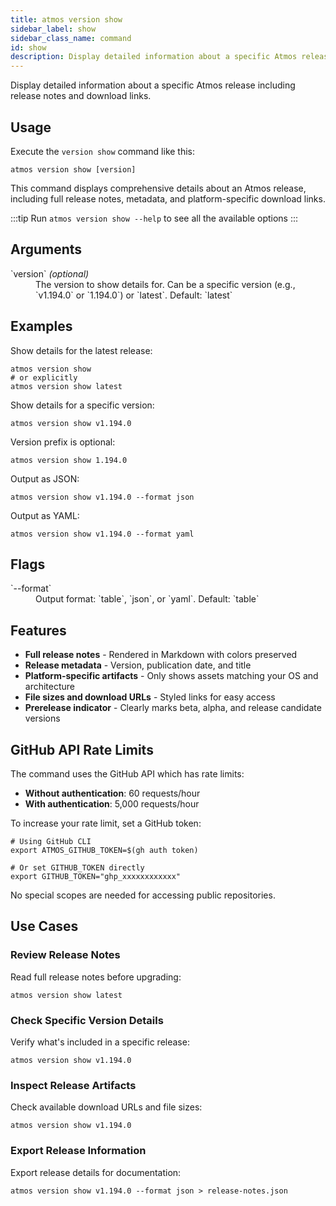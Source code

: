 ```yaml
---
title: atmos version show
sidebar_label: show
sidebar_class_name: command
id: show
description: Display detailed information about a specific Atmos release
---
```



<Intro>
    Display detailed information about a specific Atmos release including release notes and download links.
</Intro>

<Screengrab title="atmos version show --help" slug="atmos-version-show--help"/>

## Usage

Execute the `version show` command like this:

```shell
atmos version show [version]
```

This command displays comprehensive details about an Atmos release, including full release notes, metadata, and platform-specific download links.

:::tip
Run `atmos version show --help` to see all the available options
:::

## Arguments

<dl>
    <dt>`version` <em>(optional)</em></dt>
    <dd>The version to show details for. Can be a specific version (e.g., `v1.194.0` or `1.194.0`) or `latest`. Default: `latest`</dd>
</dl>

## Examples

Show details for the latest release:

```shell
atmos version show
# or explicitly
atmos version show latest
```

Show details for a specific version:

```shell
atmos version show v1.194.0
```

Version prefix is optional:

```shell
atmos version show 1.194.0
```

Output as JSON:

```shell
atmos version show v1.194.0 --format json
```

Output as YAML:

```shell
atmos version show v1.194.0 --format yaml
```

## Flags

<dl>
    <dt>`--format`</dt>
    <dd>Output format: `table`, `json`, or `yaml`. Default: `table`</dd>
</dl>

## Features

- **Full release notes** - Rendered in Markdown with colors preserved
- **Release metadata** - Version, publication date, and title
- **Platform-specific artifacts** - Only shows assets matching your OS and architecture
- **File sizes and download URLs** - Styled links for easy access
- **Prerelease indicator** - Clearly marks beta, alpha, and release candidate versions

## GitHub API Rate Limits

The command uses the GitHub API which has rate limits:

- **Without authentication**: 60 requests/hour
- **With authentication**: 5,000 requests/hour

To increase your rate limit, set a GitHub token:

```shell
# Using GitHub CLI
export ATMOS_GITHUB_TOKEN=$(gh auth token)

# Or set GITHUB_TOKEN directly
export GITHUB_TOKEN="ghp_xxxxxxxxxxxx"
```

No special scopes are needed for accessing public repositories.

## Use Cases

### Review Release Notes

Read full release notes before upgrading:

```shell
atmos version show latest
```

### Check Specific Version Details

Verify what's included in a specific release:

```shell
atmos version show v1.194.0
```

### Inspect Release Artifacts

Check available download URLs and file sizes:

```shell
atmos version show v1.194.0
```

### Export Release Information

Export release details for documentation:

```shell
atmos version show v1.194.0 --format json > release-notes.json
```
